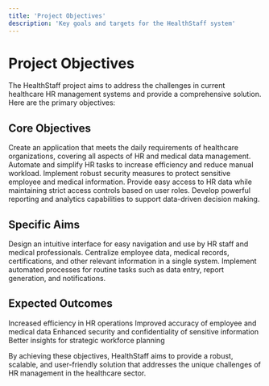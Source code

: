 ```yaml
---
title: 'Project Objectives'
description: 'Key goals and targets for the HealthStaff system'
---
```


# Project Objectives

The HealthStaff project aims to address the challenges in current healthcare HR management systems and provide a comprehensive solution. Here are the primary objectives:

## Core Objectives

<Steps>
    <Step title="Develop a Comprehensive HR Management Tool">
        Create an application that meets the daily requirements of healthcare organizations, covering all aspects of HR and medical data management.
    </Step>
    <Step title="Streamline HR Processes">
        Automate and simplify HR tasks to increase efficiency and reduce manual workload.
    </Step>
    <Step title="Enhance Data Security">
        Implement robust security measures to protect sensitive employee and medical information.
    </Step>
    <Step title="Improve Data Accessibility">
        Provide easy access to HR data while maintaining strict access controls based on user roles.
    </Step>
    <Step title="Enable Advanced Reporting">
        Develop powerful reporting and analytics capabilities to support data-driven decision making.
    </Step>
</Steps>

## Specific Aims

<CardGroup cols={2}>
    <Card title="User-Friendly Interface" icon="user">
        Design an intuitive interface for easy navigation and use by HR staff and medical professionals.
    </Card>
    <Card title="Data Integration" icon="database">
        Centralize employee data, medical records, certifications, and other relevant information in a single system.
    </Card>
    <Card title="Automated Workflows" icon="gears">
        Implement automated processes for routine tasks such as data entry, report generation, and notifications.
    </Card>
</CardGroup>

## Expected Outcomes

<Check>
    Increased efficiency in HR operations
</Check>
<Check>
    Improved accuracy of employee and medical data
</Check>
<Check>
    Enhanced security and confidentiality of sensitive information
</Check>
<Check>
    Better insights for strategic workforce planning
</Check>


By achieving these objectives, HealthStaff aims to provide a robust, scalable, and user-friendly solution that addresses the unique challenges of HR management in the healthcare sector.